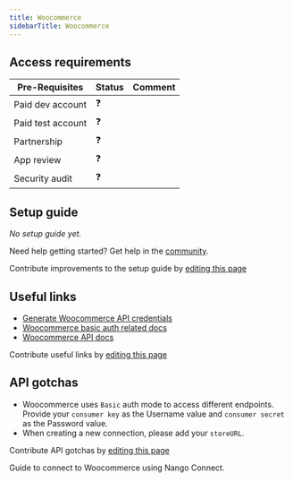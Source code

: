 ```yaml
---
title: Woocommerce
sidebarTitle: Woocommerce
---
```



<Overview />
<PreBuiltTooling />
<PreBuiltUseCases />

## Access requirements
| Pre-Requisites | Status | Comment|
| - | - | - |
| Paid dev account | ❓ |  |
| Paid test account | ❓ |  |
| Partnership | ❓ | |
| App review | ❓ |  |
| Security audit | ❓ | |


## Setup guide

_No setup guide yet._

<Tip>Need help getting started? Get help in the [community](https://nango.dev/slack).</Tip>

<Note>Contribute improvements to the setup guide by [editing this page](https://github.com/nangohq/nango/tree/master/docs/integrations/all/woocommerce.mdx)</Note>


## Useful links

-   [Generate Woocommerce API credentials](https://woocommerce.github.io/woocommerce-rest-api-docs/#rest-api-keys)
-   [Woocommerce basic auth related docs](https://woocommerce.github.io/woocommerce-rest-api-docs/#authentication-over-https)
-   [Woocommerce API docs](https://woocommerce.github.io/woocommerce-rest-api-docs)

<Note>Contribute useful links by [editing this page](https://github.com/nangohq/nango/tree/master/docs/integrations/all/woocommerce.mdx)</Note>

## API gotchas

- Woocommerce uses `Basic` auth mode to access different endpoints. Provide your `consumer key` as the Username value and `consumer secret` as the Password value.
- When creating a new connection, please add your `storeURL`.

<Note>Contribute API gotchas by [editing this page](https://github.com/nangohq/nango/tree/master/docs/integrations/all/woocommerce.mdx)</Note>

<Card title="Connect to Woocommerce" icon="link" href="/integrations/all/woocommerce/connect" horizontal>
  Guide to connect to Woocommerce using Nango Connect.
</Card>

